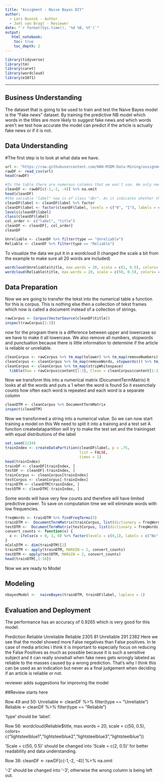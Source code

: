 ---
title: "Assigment - Naive Bayes DIY"
author:
  - Lars Bunnik - Author
  - Joël van Bragt - Reviewer
date: "`r format(Sys.time(), '%d %B, %Y')`"
output:
   html_notebook:
    toc: true
    toc_depth: 2
---

```{r}
library(tidyverse)
library(tm)
library(caret)
library(wordcloud)
library(e1071)
```
---


## Business Understanding
The dataset that is going to be used to train and test the Naive Bayes model is the "Fake news" dataset. By training the predictive NB model which words in the titles are more likely to suggest fake news and which words aren't we test how accurate the model can predict if the article is actually fake news or if it is not.

## Data Understanding
#The first step is to look at what data we have.

```{r}
url <- "https://raw.githubusercontent.com/HAN-M3DM-Data-Mining/assignments/master/datasets/NB-fakenews.csv"
rawDF <- read_csv(url)
head(rawDF)
```


```{r}
#In the table there are numerous colomns that we won't use. We only need the "title" and the "label" columns. The title is the metric we use to predict if the article is reliable or not and the lable actually tells us if the article is 0 (reliable) or 1 (unreliable). So we clean the id, author and text columns.
cleanDF <- rawDF[c(-1,-2, -4)] %>% na.omit
head(cleanDF)
#the variable "label" now is of class "dbr". As it indicates whether the title belongs to the category 0: reliable or 1: unreliable we should convert it into a factor with the values "Reliable" and "Unreliable". We also switched the colums so we have the factor first and the characters second.
cleanDF$label <- cleanDF$label %>% factor
cleanDF$label <- factor(cleanDF$label, levels = c("0", "1"), labels = c("Reliable", "Unreliable")) %>% relevel("Reliable")
levels(cleanDF$label)
class(cleanDF$label)
col_order <- c("label", "title")
cleanDF <- cleanDF[, col_order]
cleanDF

Unreliable <- cleanDF %>% filter(type == "Unreliable")
Reliable <- cleanDF %>% filter(type == "Reliable")
```
To visualize the data we put it in a wordcloud (I changed the scale a bit from the example to make sure all 20 words are included)

```{r}
wordcloud(Unreliable$title, max.words = 20, scale = c(2, 0.5), colors= c("indianred1","indianred2","indianred3","indianred"))
wordcloud(Reliable$title, max.words = 20, scale = c(50, 0.5), colors= c("lightsteelblue1","lightsteelblue2","lightsteelblue3","lightsteelblue"))
```
## Data Preparation
Now we are going to transfer the tekst into the numerical table a function for this is corpus. This is nothing else then a collection of tekst frames which now is called a document instead of a collection of strings. 

```{r}
rawCorpus <- Corpus(VectorSource(cleanDF$title))
inspect(rawCorpus[1:3])
```
now for the program there is a difference between upper and lowercase so we have to make it all lowercase. We also remove all numbers, stopwords and punctuation because there is little information to determine if the article is reliable or unreliable.

```{r}
cleanCorpus <- rawCorpus %>% tm_map(tolower) %>% tm_map(removeNumbers)
cleanCorpus <- cleanCorpus %>% tm_map(removeWords, stopwords()) %>% tm_map(removePunctuation)
cleanCorpus <- cleanCorpus %>% tm_map(stripWhitespace)
  tibble(Raw = rawCorpus$content[1:3], Clean = cleanCorpus$content[1:3])
  ```
  
Now we transform this into a numerical matrix (DocumentTermMatrix)
It looks at all the words and puts a 1 when the word is found 
So it essenctialy counts how often each word is repeated and each word is a separate column

```{r}  
cleanDTM <- cleanCorpus %>% DocumentTermMatrix
inspect(cleanDTM)
```

Now we transformed a string into a numerical value.
So we can now start training a model on this
We need to split it into a training and a test set
A function createdatapartition will try to make the test set and the trainingset with equal distributions of the label

```{r} 
set.seed(1234)
trainIndex <- createDataPartition(cleanDF$label, p = .75, 
                                  list = FALSE, 
                                  times = 1)
head(trainIndex)
trainDF <- cleanDF[trainIndex, ]
testDF <- cleanDF[-trainIndex, ]
trainCorpus <- cleanCorpus[trainIndex]
testCorpus <- cleanCorpus[-trainIndex]
trainDTM <- cleanDTM[trainIndex, ]
testDTM <- cleanDTM[-trainIndex, ]
```

Some words will have very few counts and therefore will have limited predictive power. To save on computation time we will eliminate words with low frequencies. 

```{r} 
freqWords <- trainDTM %>% findFreqTerms(5)
trainDTM <-  DocumentTermMatrix(trainCorpus, list(dictionary = freqWords))
testDTM <-  DocumentTermMatrix(testCorpus, list(dictionary = freqWords))
convert_counts <- function(x) {
  x <- ifelse(x > 0, 1, 0) %>% factor(levels = c(0,1), labels = c("No", "Yes"))
}
nColsDTM <- dim(trainDTM)[2]
trainDTM <- apply(trainDTM, MARGIN = 2, convert_counts)
testDTM <- apply(testDTM, MARGIN = 2, convert_counts)
head(trainDTM[,1:10])
```
Now we are ready to Model

## Modeling
```{r} 
nbayesModel <-  naiveBayes(trainDTM, trainDF$label, laplace = 1)
``` 

## Evaluation and Deployment
The performance has an accuracy of 0.9265 which is very good for this model.

Prediction   Reliable Unreliable
  Reliable       2305         81
  Unreliable      291       2382
Here we see that the model showed more False negatives than False positives. 
In te case of media articles i think it is important to especially focus on reducing the False Positives as much as possible because it is such a sensitive subject and it can really snowball when fake news gets wrongly labeled as reliable to the masses caused by a wrong prediction. That's why I think this can be used as an indication but never as a final judgement when deciding if an article is reliable or not.

reviewer adds suggestions for improving the model



##Review starts here

Row 49 and 50:
Unreliable <- cleanDF %>% filter(type == "Unreliable")
Reliable <- cleanDF %>% filter(type == "Reliable")

'type' should be 'label'.


Row 56:
wordcloud(Reliable$title, max.words = 20, scale = c(50, 0.5), colors= c("lightsteelblue1","lightsteelblue2","lightsteelblue3","lightsteelblue"))

'Scale = c(50, 0.5)' should be changed into 'Scale = c(2, 0.5)' for better readability and data understanding.


Row 38:
cleanDF <- rawDF[c(-1,-2, -4)] %>% na.omit

'-2' should be changed into '-3', otherwise the wrong column is being left out.
